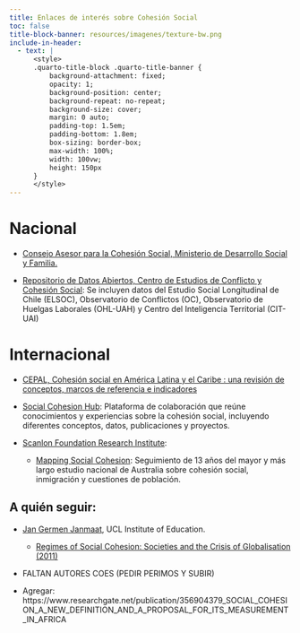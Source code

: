 ```yaml
---
title: Enlaces de interés sobre Cohesión Social
toc: false
title-block-banner: resources/imagenes/texture-bw.png
include-in-header:
  - text: |
      <style>
      .quarto-title-block .quarto-title-banner {
          background-attachment: fixed;
          opacity: 1;
          background-position: center;
          background-repeat: no-repeat;
          background-size: cover;
          margin: 0 auto;
          padding-top: 1.5em;
          padding-bottom: 1.8em;
          box-sizing: border-box;
          max-width: 100%;
          width: 100vw;
          height: 150px
      }
      </style>
---
```


# Nacional

* [Consejo Asesor para la Cohesión Social, Ministerio de Desarrollo Social y Familia.](http://www.desarrollosocialyfamilia.gob.cl/informacion-social/cohesion-social){target="_blank"}

* [Repositorio de Datos Abiertos, Centro de Estudios de Conflicto y Cohesión Social](https://dataverse.harvard.edu/dataverse/coes_data_repository){target="_blank"}: Se incluyen datos del Estudio Social Longitudinal de Chile (ELSOC), Observatorio de Conflictos (OC), Observatorio de Huelgas Laborales (OHL-UAH) y Centro del Inteligencia Territorial (CIT-UAI)

 

# Internacional


* [CEPAL, Cohesión social en América Latina y el Caribe : una revisión de conceptos, marcos de referencia e indicadores](https://www.cepal.org/es/publicaciones/2978-cohesion-social-america-latina-caribe-revision-conceptos-marcos-referencia){target="_blank"}

* [Social Cohesion Hub](https://www.socialcohesion.info){target="_blank"}: Plataforma de colaboración que reúne conocimientos y experiencias sobre la cohesión social, incluyendo diferentes conceptos, datos, publicaciones y proyectos.

* [Scanlon Foundation Research Institute](https://scanloninstitute.org.au/){target="_blank"}:
  * [Mapping Social Cohesion](https://scanloninstitute.org.au/report2020){target="_blank"}: Seguimiento de 13 años del mayor y más largo estudio nacional de Australia sobre cohesión social, inmigración y cuestiones de población.
 


## A quién seguir: 

* [Jan Germen Janmaat](https://germjanmaat.wordpress.com/){target="_blank"}, UCL Institute of Education.

  * [Regimes of Social Cohesion: Societies and the Crisis of Globalisation (2011) ](https://www.researchgate.net/publication/263917454_Regimes_of_Social_Cohesion_Societies_and_the_Crisis_of_Globalisation){target="_blank"}




* FALTAN AUTORES COES (PEDIR PERIMOS Y SUBIR)
* Agregar: https://www.researchgate.net/publication/356904379_SOCIAL_COHESION_A_NEW_DEFINITION_AND_A_PROPOSAL_FOR_ITS_MEASUREMENT_IN_AFRICA

